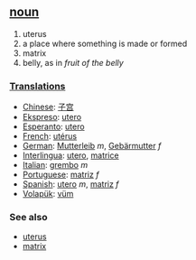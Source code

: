 == [[noun]] == 
# uterus
# a place where something is made or formed
# matrix
# belly, as in ''fruit of the belly''

=== [[Translations]] === 
* [[Chinese]]: [[子宫]]
* [[Ekspreso]]: [[utero]]
* [[Esperanto]]: [[utero]]
* [[French]]: [[utérus]] 
* [[German]]: [[Mutterleib]] ''m'', [[Gebärmutter]] ''f'' 
* [[Interlingua]]: [[utero]], [[matrice]] 
* [[Italian]]: [[grembo]] ''m''
* [[Portuguese]]: [[matriz]] ''f''
* [[Spanish]]: [[utero]] ''m'', [[matriz]] ''f'' 
* [[Volapük]]: [[vüm]]

=== See also ===
*[[uterus]]
*[[matrix]]